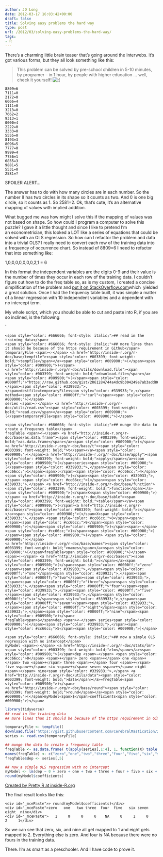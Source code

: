 ```yaml
---
author: JD Long
date: 2012-03-17 16:03:42+00:00
draft: false
title: Solving easy problems the hard way
type: post
url: /2012/03/solving-easy-problems-the-hard-way/
tags:
- R
---
```


There's a charming little brain teaser that's going around the Interwebs. It's got various forms, but they all look something like this:


> This problem can be solved by pre-school children in 5-10 minutes, by programer – in 1 hour, by people with higher education … well, check it yourself! ![:)](http://girlsaregeeks.com/WPApp/wp-includes/images/smilies/icon_smile.gif)

```
8809=6
7111=0
2172=0
6666=4
1111=0
3213=0
7662=2
9313=1
0000=4
2222=0
3333=0
5555=0
8193=3
8096=5
7777=0
9999=4
7756=1
6855=3
9881=5
5531=0
2581=?
```


SPOILER ALERT...

The answer has to do with how many circles are in each number. So the number 8 has two circles in its shape so it counts as two. And 0 is one big circle, so it counts as 1. So 2581=2. Ok, that's cute, it's an alternative mapping of values with implied addition.

What bugged me was how might I solve this if the mapping of values was not based on shape. So how could I program a computer to solve this puzzle? I gave it a little thought and since I like to pretend I'm an econometrician, this looked a LOT like a series of equations that could be solved with an OLS regression. So how can I refactor the problem and data into a trivial OLS? I really need to convert each row of the training data into a frequency of occurrence chart. So instead of 8809=6 I need to refactor that into something like:

1,0,0,0,0,0,0,0,2,1 = 6

In this format the independent variables are the digits 0-9 and their value is the number of times they occur in each row of the training data. I couldn't figure out how to do the freq table so, as is my custom, I created a concise simplification of the problem and [put it on StackOverflow.com ](http://stackoverflow.com/q/9728038/37751)which  yielded a great solution. Once I had the frequency table built, it was simple a matter of a linear regression with 10 independent variables and a dependent with no intercept term.

My whole script, which you should be able to cut and paste into R, if you are so inclined, is the following:


`




    
    <span style="color: #666666; font-style: italic;">## read in the training data</span>
    <span style="color: #666666; font-style: italic;">## more lines than it should be because of the https requirement in Github</span>
    temporaryFile <span><-</span> <a href="http://inside-r.org/r-doc/base/tempfile"><span style="color: #003399; font-weight: bold;">tempfile</span></a><span style="color: #009900;">(</span><span style="color: #009900;">)</span>
    <a href="http://inside-r.org/r-doc/utils/download.file"><span style="color: #003399; font-weight: bold;">download.file</span></a><span style="color: #009900;">(</span><span style="color: #0000ff;">"https://raw.github.com/gist/2061284/44a4dc9b304249e7ab3add86bc245b6be64d2cdd/problem.csv"</span><span style="color: #339933;">,</span>destfile=temporaryFile<span style="color: #339933;">,</span> method=<span style="color: #0000ff;">"curl"</span><span style="color: #009900;">)</span>
    series <span><-</span> <a href="http://inside-r.org/r-doc/utils/read.csv"><span style="color: #003399; font-weight: bold;">read.csv</span></a><span style="color: #009900;">(</span>temporaryFile<span style="color: #009900;">)</span>
    
    <span style="color: #666666; font-style: italic;">## munge the data to create a frequency table</span>
    freqTable <span><-</span> <a href="http://inside-r.org/r-doc/base/as.data.frame"><span style="color: #003399; font-weight: bold;">as.data.frame</span></a><span style="color: #009900;">(</span> <a href="http://inside-r.org/r-doc/base/t"><span style="color: #003399; font-weight: bold;">t</span></a><span style="color: #009900;">(</span><a href="http://inside-r.org/r-doc/base/apply"><span style="color: #003399; font-weight: bold;">apply</span></a><span style="color: #009900;">(</span>series<span style="color: #009900;">[</span><span style="color: #339933;">,</span><span style="color: #cc66cc;">1</span><span>:</span><span style="color: #cc66cc;">4</span><span style="color: #009900;">]</span><span style="color: #339933;">,</span> <span style="color: #cc66cc;">1</span><span style="color: #339933;">,</span> <a href="http://inside-r.org/r-doc/base/function"><span style="color: #003399; font-weight: bold;">function</span></a><span style="color: #009900;">(</span>X<span style="color: #009900;">)</span> <a href="http://inside-r.org/r-doc/base/table"><span style="color: #003399; font-weight: bold;">table</span></a><span style="color: #009900;">(</span><a href="http://inside-r.org/r-doc/base/c"><span style="color: #003399; font-weight: bold;">c</span></a><span style="color: #009900;">(</span>X<span style="color: #339933;">,</span> <span style="color: #cc66cc;">0</span><span>:</span><span style="color: #cc66cc;">9</span><span style="color: #009900;">)</span><span style="color: #009900;">)</span><span>-</span><span style="color: #cc66cc;">1</span><span style="color: #009900;">)</span><span style="color: #009900;">)</span> <span style="color: #009900;">)</span>
    <a href="http://inside-r.org/r-doc/base/names"><span style="color: #003399; font-weight: bold;">names</span></a><span style="color: #009900;">(</span>freqTable<span style="color: #009900;">)</span> <span><-</span> <a href="http://inside-r.org/r-doc/base/c"><span style="color: #003399; font-weight: bold;">c</span></a><span style="color: #009900;">(</span><span style="color: #0000ff;">"zero"</span><span style="color: #339933;">,</span><span style="color: #0000ff;">"one"</span><span style="color: #339933;">,</span><span style="color: #0000ff;">"two"</span><span style="color: #339933;">,</span><span style="color: #0000ff;">"three"</span><span style="color: #339933;">,</span><span style="color: #0000ff;">"four"</span><span style="color: #339933;">,</span><span style="color: #0000ff;">"five"</span><span style="color: #339933;">,</span><span style="color: #0000ff;">"six"</span><span style="color: #339933;">,</span><span style="color: #0000ff;">"seven"</span><span style="color: #339933;">,</span><span style="color: #0000ff;">"eight"</span><span style="color: #339933;">,</span><span style="color: #0000ff;">"nine"</span><span style="color: #009900;">)</span>
    freqTable<span>$</span>dep <span><-</span> series<span style="color: #009900;">[</span><span style="color: #339933;">,</span><span style="color: #cc66cc;">5</span><span style="color: #009900;">]</span>
    
    <span style="color: #666666; font-style: italic;">## now a simple OLS regression with no intercept</span>
    myModel <span><-</span> <a href="http://inside-r.org/r-doc/stats/lm"><span style="color: #003399; font-weight: bold;">lm</span></a><span style="color: #009900;">(</span>dep <span>~</span> <span style="color: #cc66cc;">0</span> <span>+</span> zero <span>+</span> one <span>+</span> two <span>+</span> three <span>+</span> four <span>+</span> five <span>+</span> six <span>+</span> seven <span>+</span> eight <span>+</span> nine<span style="color: #339933;">,</span> <a href="http://inside-r.org/r-doc/utils/data"><span style="color: #003399; font-weight: bold;">data</span></a>=freqTable<span style="color: #009900;">)</span>
    <a href="http://inside-r.org/r-doc/base/round"><span style="color: #003399; font-weight: bold;">round</span></a><span style="color: #009900;">(</span>myModel<span>$</span>coefficients<span style="color: #009900;">)</span>



```r
library(tidyverse)
## read in the training data
## more lines than it should be because of the https requirement in Github

temporaryFile <- tempfile()
download.file("https://gist.githubusercontent.com/CerebralMastication/2061284/raw/b0a477f43273d81bc21029888c2638fd8f0e04f4/problem.csv",destfile=temporaryFile, method="curl")
series <- read.csv(temporaryFile)

## munge the data to create a frequency table
freqTable <- as.data.frame( t(apply(series[,1:4], 1, function(X) table(c(X, 0:9))-1)) )
names(freqTable) <- c("zero","one","two","three","four","five","six","seven","eight","nine")
freqTable$dep <- series[,5]

## now a simple OLS regression with no intercept
myModel <- lm(dep ~ 0 + zero + one + two + three + four + five + six + seven + eight + nine, data=freqTable)
round(myModel$coefficients)
```




[Created by Pretty R at inside-R.org](http://www.inside-r.org/pretty-r)

The final result looks like this:

    
    
    <div id="_mcePaste">> round(myModel$coefficients)</div>
    <div id="_mcePaste">zero   one   two three  four  five   six seven eight  nine</div>
    <div id="_mcePaste">   1     0     0     0    NA     0     1     0     2     1</div>




So we can see that zero, six, and nine all get mapped to 1 and eight gets mapped to 2. Everything else is zero. And four is NA because there were no fours in the training data.




There. I'm as smart as a preschooler. And I have code to prove it.
